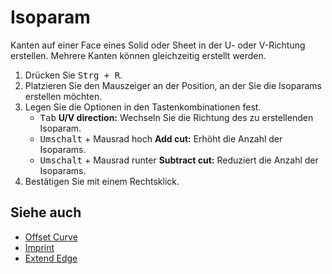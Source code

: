 
# Isoparam

<Reference shortcut="Strg + R" command="Isoparam" button="" />

Kanten auf einer Face eines Solid oder Sheet in der U- oder V-Richtung erstellen. Mehrere Kanten können gleichzeitig erstellt werden.

1. Drücken Sie <kbd>Strg + R</kbd>.
2. Platzieren Sie den Mauszeiger an der Position, an der Sie die Isoparams erstellen möchten.
3. Legen Sie die Optionen in den Tastenkombinationen fest.
   - <kbd>Tab</kbd> **U/V direction:** Wechseln Sie die Richtung des zu erstellenden Isoparam.
   - <kbd>Umschalt</kbd> + Mausrad hoch **Add cut:** Erhöht die Anzahl der Isoparams.
   - <kbd>Umschalt</kbd> + Mausrad runter **Subtract cut:** Reduziert die Anzahl der Isoparams.
4. Bestätigen Sie mit einem Rechtsklick.

<VideoPlayer fileName="isoparam"/>

## Siehe auch
- [Offset Curve](./offset-curve)
- [Imprint](./imprint)
- [Extend Edge](./extend-edge)